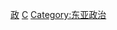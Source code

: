 {{Catnav|頁面分類|地理|国家|按國家分類|各國政治}}
{{Catnav|頁面分類|地理|国家|亚洲国家|中国}}
{{Catnav|頁面分類|各種主題的頁面分類|按國家分類|各國政治}}
{{Commons category|Politics of China}}

[[Category:中国|政]]
[[Category:亚洲各国政治|C]]
[[Category:东亚政治|Category:东亚政治]]